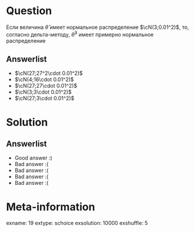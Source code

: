 Question
========
Если величина $\hat\theta$ имеет нормальное распределение $\cN(3;0.01^2)$, то, согласно дельта-методу, $\hat\theta^3$ имеет примерно нормальное распределение


Answerlist
----------
*  $\cN(27;27^2\cdot 0.01^2)$
*  $\cN(4;16\cdot 0.01^2)$
*  $\cN(27;27\cdot 0.01^2)$
*  $\cN(3;3\cdot 0.01^2)$
*  $\cN(27;3\cdot 0.01^2)$

Solution
========

Answerlist
----------
*  Good answer :)
*  Bad answer :(
*  Bad answer :(
*  Bad answer :(
*  Bad answer :(

Meta-information
================
exname: 19
extype: schoice
exsolution: 10000
exshuffle: 5
